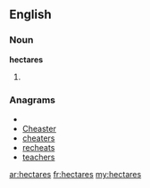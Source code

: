 ==English==

===Noun===
'''hectares'''

# {{plural of|hectare}}

===Anagrams===
* {{alphagram|aceehrst}}
* [[Cheaster#English|Cheaster]]
* [[cheaters#English|cheaters]]
* [[recheats#English|recheats]]
* [[teachers#English|teachers]]

[[ar:hectares]]
[[fr:hectares]]
[[my:hectares]]